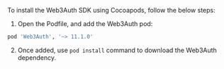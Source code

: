 To install the Web3Auth SDK using Cocoapods, follow the below steps:

1. Open the Podfile, and add the Web3Auth pod:

```sh
pod 'Web3Auth', '~> 11.1.0'
```

2. Once added, use `pod install` command to download the Web3Auth dependency.
